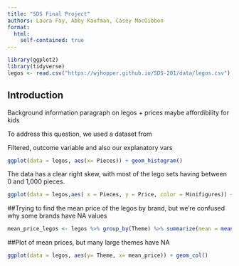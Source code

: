 ```yaml
---
title: "SDS Final Project"
authors: Laura Fay, Abby Kaufman, Casey MacGibbon
format:
  html:
    self-contained: true
---
```

```r
library(ggplot2)
library(tidyverse)
legos <- read.csv("https://wjhopper.github.io/SDS-201/data/legos.csv")
```

## Introduction
Background information paragraph on legos + prices maybe affordibility for kids

To address this question, we used a dataset from 

Filtered, outcome variable and also our explanatory vars

```r
ggplot(data = legos, aes(x= Pieces)) + geom_histogram()
```

The data has a clear right skew, with most of the lego sets having between 0 and 1,000 pieces. 

```r
ggplot(data = legos,aes( x = Pieces, y = Price, color = Minifigures)) + geom_point() + scale_color_continuous(low = "pink", high = "maroon")
```

##Trying to find the mean price of the legos by brand, but we're confused why some brands have NA values
```r
mean_price_legos <- legos %>% group_by(Theme) %>% summarize(mean = mean(Price))
```

##Plot of mean prices, but many large themes have NA
```r
ggplot(data = legos, aes(y= Theme, x= mean_price)) + geom_col()
```

